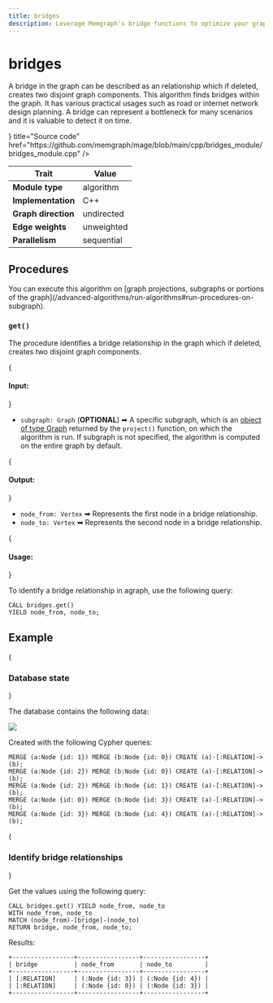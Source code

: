 ```yaml
---
title: bridges
description: Leverage Memgraph's bridge functions to optimize your graph analysis capabilities. Explore the advanced algorithmic potential with tailored tutorials and our docs.
---
```



# bridges

A bridge in the graph can be described as an relationship which if deleted,
creates two disjoint graph components. This algorithm finds bridges within the
graph. It has various practical usages such as road or internet network design
planning. A bridge can represent a bottleneck for many scenarios and it is
valuable to detect it on time.

<Cards>
  <Card
    icon={<GitHub />}
    title="Source code"
    href="https://github.com/memgraph/mage/blob/main/cpp/bridges_module/bridges_module.cpp"
  />
</Cards>

| Trait               | Value                                                 |
| ------------------- | ---------- |
| **Module type**     | algorithm  |
| **Implementation**  | C++        |
| **Graph direction** | undirected |
| **Edge weights**    | unweighted |
| **Parallelism**     | sequential |

## Procedures

<Callout type="info">
You can execute this algorithm on [graph projections, subgraphs or portions of the graph](/advanced-algorithms/run-algorithms#run-procedures-on-subgraph).
</Callout>

### `get()`

The procedure identifies a bridge relationship in the graph which if deleted,
creates two disjoint graph components. 

{<h4> Input: </h4>}

- `subgraph: Graph` (**OPTIONAL**) ➡ A specific subgraph, which is an [object of type Graph](/advanced-algorithms/run-algorithms#run-procedures-on-subgraph) returned by the `project()` function, on which the algorithm is run. 
If subgraph is not specified, the algorithm is computed on the entire graph by default.


{<h4> Output: </h4>}

* `node_from: Vertex` ➡ Represents the first node in a bridge relationship.
* `node_to: Vertex` ➡ Represents the second node in a bridge relationship.

{<h4> Usage: </h4>}

To identify a bridge relationship in agraph, use the following query: 

```cypher
CALL bridges.get()
YIELD node_from, node_to;
```

## Example

<Steps>

{<h3> Database state </h3>} 

The database contains the following data: 

![](/pages/advanced-algorithms/available-algorithms/bridges/bridges-1.png)

Created with the following Cypher queries:

```cypher
MERGE (a:Node {id: 1}) MERGE (b:Node {id: 0}) CREATE (a)-[:RELATION]->(b);
MERGE (a:Node {id: 2}) MERGE (b:Node {id: 0}) CREATE (a)-[:RELATION]->(b);
MERGE (a:Node {id: 2}) MERGE (b:Node {id: 1}) CREATE (a)-[:RELATION]->(b);
MERGE (a:Node {id: 0}) MERGE (b:Node {id: 3}) CREATE (a)-[:RELATION]->(b);
MERGE (a:Node {id: 3}) MERGE (b:Node {id: 4}) CREATE (a)-[:RELATION]->(b);
```

{<h3> Identify bridge relationships </h3>} 

Get the values using the following query:

```cypher
CALL bridges.get() YIELD node_from, node_to
WITH node_from, node_to
MATCH (node_from)-[bridge]-(node_to)
RETURN bridge, node_from, node_to;
```

Results:

```plaintext
+-----------------+-----------------+-----------------+
| bridge          | node_from       | node_to         |
+-----------------+-----------------+-----------------+
| [:RELATION]     | (:Node {id: 3}) | (:Node {id: 4}) |
| [:RELATION]     | (:Node {id: 0}) | (:Node {id: 3}) |
+-----------------+-----------------+-----------------+
```
</Steps>
